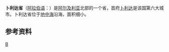 {{Refimprove|time=2022-01-08T02:51:14+00:00}}
{{Infobox Algerian Province |
 |capital                =卜利达
 |name                   =卜利达省<br />{{lang|ar| ولاية باتن|}}
 |arank                   =  第45位
 |area                   = 1,541
 |image                    = Algeria-Blida.png
 |pop                    =  784,283<ref>{{cite web|url=http://www.statoids.com/udz.html|title=Statoids: Provinces of Algeria|publisher=[[Statoids|Statoids]]|date=2006年1月9日|accessdate=2007-09-29|archive-date=2007-09-27|archive-url=https://web.archive.org/web/20070927202800/http://www.statoids.com/udz.html|dead-url=no}}</ref>
 |oos                    = 1 E10 m²
 |prank                  = 
 |den                    = 
 |creation               = 
 |districts              = 
 |municipalities         = 
 |dial                   = 
 |code                   = 09
|}}
'''卜利达省'''（[[阿拉伯语|阿拉伯语]]：'''{{lang|ar| ولاية باتن|}}'''）是[[阿尔及利亚|阿尔及利亚]]北部的一个省，首府[[卜利达|卜利达]]是该国第六大城市。卜利达省位于[[地中海|地中海]]沿海，面积细小。

== 参考资料 ==
{{reflist}}

{{coord|display=title}}
{{Algeria-geo-stub}}

{{阿尔及利亚省份}}

[[Category:阿尔及利亚省份|B]]